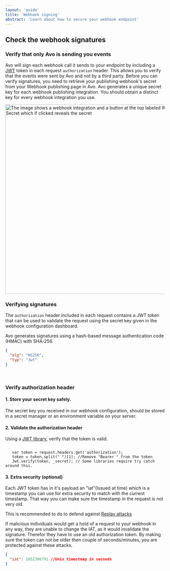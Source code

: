 ```yaml
---
layout: 'guide'
title: 'Webhook signing'
abstract: 'Learn about how to secure your webhook endpoint'
---
```



## Check the webhook signatures

### Verify that only Avo is sending you events

Avo will sign each webhook call it sends to your endpoint by including a [JWT](https://Jwt.io) token in each request `authorization` header.
This allows you to verify that the events were sent by Avo and not by a third party.
Before you can verify signatures, you need to retrieve your publishing webhook's secret from your Webhook publishing page in Avo.
Avo generates a unique secret key for each webhook publishing integration. You should obtain a distinct key for every webhook integration you use.

<p>
  <img
    src={require('../../../images/signing-secret.png')}
    width="600px"
    alt="The image shows a webhook integration and a button at the top labeled Webhook Secret which if clicked reveals the secret"
  />
</p>

### Verifying signatures

The `authorization` header included in each request contains a JWT token that can be used to validate the request using the secret key given in the webhook configuration dashboard.

Avo generates signatures using a hash-based message authentication code (HMAC) with SHA-256.

```json
{
  "alg": "HS256",
  "typ": "Jwt"
}
```

<br />

### Verify authorization header

#### 1. Store your secret key safely.

The secret key you received in our webhook configuration, should be stored in a secret manager or an environment variable on your server.

#### 2. Validate the authorization header

Using a [JWT library](https://Jwt.io/libraries), verify that the token is valid.

```pseudocode

   var token = request.headers.get('authorization');
   token = token.split(" ")[1]; //Remove "Bearer " from the token
   Jwt.verify(token, _secret); // Some libraries require try catch around this.
```

#### 3. Extra security (optional)

Each JWT token has in it's payload an "iat"(Issued at time) which is a timestamp you can use for extra security to match with the current timestamp. That way you can make sure the timestamp in the request is not very old.

This is recommended to do to defend against [Replay attacks](https://en.wikipedia.org/wiki/Replay_attack)

If malicious individuals would get a hold of a request to your webhook in any way, they are unable to change the IAT, as it would invalidate the signature.
Therefor they have to use an old authorization token.
By making sure the token can not be older then couple of seconds/minutes, you are protected against these attacks.

```json
{
  "iat": 1652306791 //Unix timestmap in seconds
}
```
